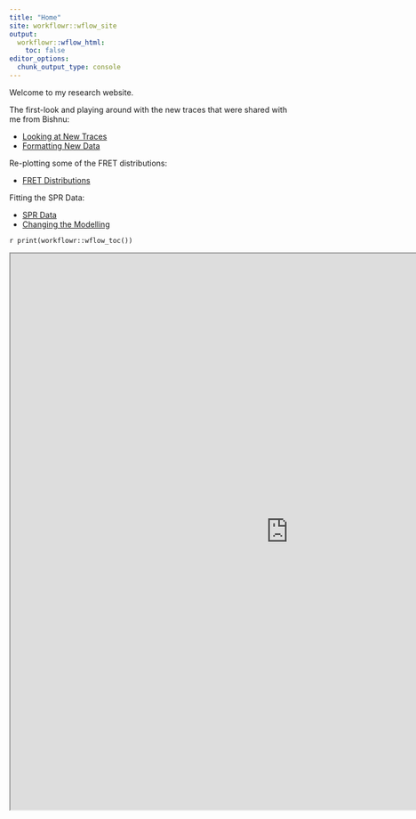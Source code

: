 ```yaml
---
title: "Home"
site: workflowr::wflow_site
output:
  workflowr::wflow_html:
    toc: false
editor_options:
  chunk_output_type: console
---
```


Welcome to my research website.

The first-look and playing around with the new traces that were shared with me from Bishnu:

 * [Looking at New Traces](bishnu_new_traces.html)
 * [Formatting New Data](formatting_data.html)

Re-plotting some of the FRET distributions:

 * [FRET Distributions](fret-distributions.html)
 
Fitting the SPR Data:

 * [SPR Data](spr-modelling.html)
 * [Changing the Modelling](differential-fitting.html)


`r print(workflowr::wflow_toc())`


<iframe src ="https://bradyajohnston.shinyapps.io/smfret-state-fit/" height=1000px width=1000px />
